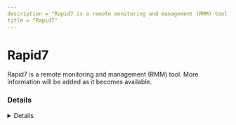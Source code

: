```yaml
---
description = "Rapid7 is a remote monitoring and management (RMM) tool. More information will be added as it becomes available."
title = "Rapid7"
---
```




# Rapid7

Rapid7 is a remote monitoring and management (RMM) tool. More information will be added as it becomes available.

### Details
<Details author={""}
         category={""}
         created={""}
         website={""}
         lastModified={"2-14-2024"}
         privileges={""}
         free={ false }
         verification={ false }
/>

#### Installation Paths
<Card code={ ["ir_agent.exe", "rapid7_agent_core.exe", "rapid7_endpoint_broker.exe"] }/>





### Forensic Artifacts




#### Network Artifacts
<EuiSpacer size="xl"/>
<NetworkArtifactsTable data={ [{"Description": "Known remote domains", "Domains": ["*.analytics.insight.rapid7.com", "*.endpoint.ingress.rapid7.com"], "Ports": []}] }/>




### Detections
- Detects potential network activity of Rapid7 RMM tool
  - [Sigma Rule](https://github.com/magicsword-io/LOLRMM/blob/main/detections/sigma/rapid7_network_sigma.yml)
- Detects potential processes activity of Rapid7 RMM tool
  - [Sigma Rule](https://github.com/magicsword-io/LOLRMM/blob/main/detections/sigma/rapid7_processes_sigma.yml)

### References
- [https://docs.rapid7.com/insightvm/configure-communications-with-the-insight-platform/](https://docs.rapid7.com/insightvm/configure-communications-with-the-insight-platform/)


